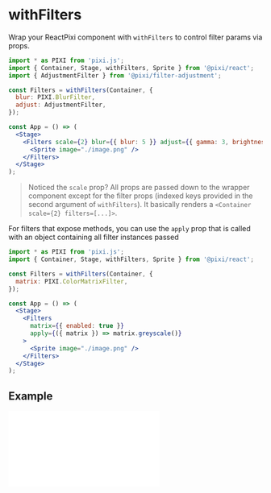 # withFilters

Wrap your ReactPixi component with `withFilters` to control filter params via props.

```jsx
import * as PIXI from 'pixi.js';
import { Container, Stage, withFilters, Sprite } from '@pixi/react';
import { AdjustmentFilter } from '@pixi/filter-adjustment';

const Filters = withFilters(Container, {
  blur: PIXI.BlurFilter,
  adjust: AdjustmentFilter,
});

const App = () => (
  <Stage>
    <Filters scale={2} blur={{ blur: 5 }} adjust={{ gamma: 3, brightness: 5 }}>
      <Sprite image="./image.png" />
    </Filters>
  </Stage>
);
```

> Noticed the `scale` prop? All props are passed down to the wrapper component except for the filter props (indexed keys provided in the second argument of `withFilters`). It basically renders a `<Container scale={2} filters=[...]>`.

For filters that expose methods, you can use the `apply` prop that is called with an object containing all filter instances passed

```jsx
import * as PIXI from 'pixi.js';
import { Container, Stage, withFilters, Sprite } from '@pixi/react';

const Filters = withFilters(Container, {
  matrix: PIXI.ColorMatrixFilter,
});

const App = () => (
  <Stage>
    <Filters
      matrix={{ enabled: true }}
      apply={({ matrix }) => matrix.greyscale()}
    >
      <Sprite image="./image.png" />
    </Filters>
  </Stage>
);
```

## Example

<iframe
  height={500}
  scrolling="no"
  title="Tiling Sprite"
  src="//codepen.io/inlet/embed/qBEGXvv/?height=300&theme-id=33987&default-tab=result&embed-version=2"
  frameBorder="no"
  allowFullScreen={true}
  style={{ width: '100%' }}
/>

<iframe
  height={500}
  scrolling="no"
  title="Tiling Sprite"
  src="//codepen.io/inlet/embed/37ab46cc29a225ec30cd1511285abbc5/?height=300&theme-id=33987&default-tab=result&embed-version=2"
  frameBorder="no"
  allowFullScreen={true}
  style={{ width: '100%' }}
/>
